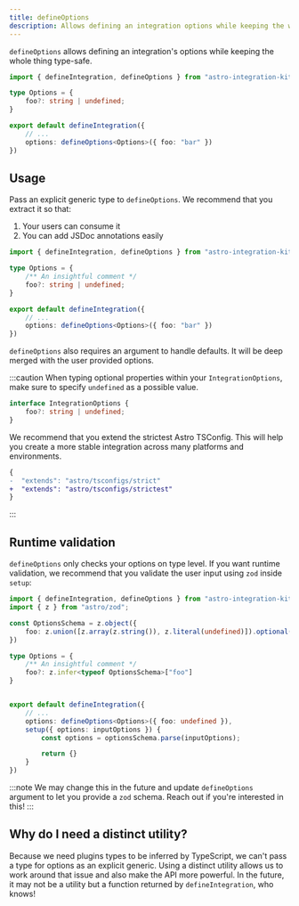 ```yaml
---
title: defineOptions
description: Allows defining an integration options while keeping the whole thing type-safe.
---
```


`defineOptions` allows defining an integration's options while keeping the whole thing type-safe.

```ts title="my-integration/index.ts" "defineOptions" ins={3-5,9}
import { defineIntegration, defineOptions } from "astro-integration-kit";

type Options = {
    foo?: string | undefined;
}

export default defineIntegration({
    // ...
    options: defineOptions<Options>({ foo: "bar" })
})
```

## Usage

Pass an explicit generic type to `defineOptions`. We recommend that you extract it so that:

1. Your users can consume it
2. You can add JSDoc annotations easily

```ts title="my-integration/index.ts" ins={3-6,10}
import { defineIntegration, defineOptions } from "astro-integration-kit";

type Options = {
    /** An insightful comment */
    foo?: string | undefined;
}

export default defineIntegration({
    // ...
    options: defineOptions<Options>({ foo: "bar" })
})
```

`defineOptions` also requires an argument to handle defaults. It will be deep merged
with the user provided options.

:::caution
When typing optional properties within your `IntegrationOptions`, make sure to specify `undefined` as a possible value.

```ts "undefined"
interface IntegrationOptions {
    foo?: string | undefined;
}
```

We recommend that you extend the strictest Astro TSConfig. This will help you create a more stable
integration across many platforms and environments.

```diff lang="json"
{
-  "extends": "astro/tsconfigs/strict"
+  "extends": "astro/tsconfigs/strictest"
}
```
:::

## Runtime validation

`defineOptions` only checks your options on type level. If you want runtime validation,
we recommend that you validate the user input using `zod` inside `setup`:

```ts title="my-integration/index.ts"
import { defineIntegration, defineOptions } from "astro-integration-kit";
import { z } from "astro/zod";

const OptionsSchema = z.object({
    foo: z.union([z.array(z.string()), z.literal(undefined)]).optional()
})

type Options = {
    /** An insightful comment */
    foo?: z.infer<typeof OptionsSchema>["foo"]
}


export default defineIntegration({
    // ...
    options: defineOptions<Options>({ foo: undefined }),
    setup({ options: inputOptions }) {
        const options = optionsSchema.parse(inputOptions);

        return {}
    }
})
```

:::note
We may change this in the future and update `defineOptions` argument to let you provide
a `zod` schema. Reach out if you're interested in this!
:::

## Why do I need a distinct utility?

Because we need plugins types to be inferred by TypeScript, we can't pass a type for
options as an explicit generic. Using a distinct utility allows us to work around that
issue and also make the API more powerful. In the future, it may not be a utility but a
function returned by `defineIntegration`, who knows!
